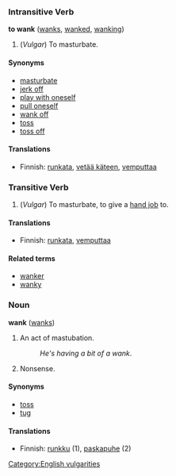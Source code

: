 ===Intransitive Verb===
'''to wank''' ([[wanks]], [[wanked]], [[wanking]])

# (''Vulgar'') To masturbate.

====Synonyms====
*[[masturbate]]
*[[jerk off]]
*[[play with oneself]]
*[[pull oneself]]
*[[wank off]]
*[[toss]]
*[[toss off]]

====Translations====
*Finnish: [[runkata]], [[vetää käteen]], [[vemputtaa]]

===Transitive Verb===

# (''Vulgar'') To masturbate, to give a [[hand job]] to.

====Translations====
*Finnish: [[runkata]], [[vemputtaa]]

====Related terms====
*[[wanker]]
*[[wanky]]

===Noun===
'''wank''' ([[wanks]])

# An act of mastubation.
#:''He's having a bit of a wank''.
# Nonsense.

====Synonyms====
*[[toss]]
*[[tug]]

====Translations====
*Finnish: [[runkku]] (1), [[paskapuhe]] (2)

[[Category:English vulgarities]]